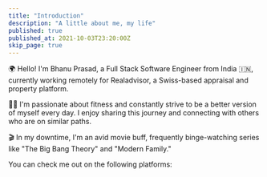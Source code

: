 ```yaml
---
title: "Introduction"
description: "A little about me, my life"
published: true
published_at: 2021-10-03T23:20:00Z
skip_page: true
---
```


🌍 Hello! I'm Bhanu Prasad, a Full Stack Software Engineer from India 🇮🇳, currently working remotely for Realadvisor, a Swiss-based appraisal and property platform.

🏋️‍♂️ I'm passionate about fitness and constantly strive to be a better version of myself every day. I enjoy sharing this journey and connecting with others who are on similar paths.

🎬 In my downtime, I'm an avid movie buff, frequently binge-watching series like "The Big Bang Theory" and "Modern Family."

You can check me out on the following platforms:

<SocialLinks />
